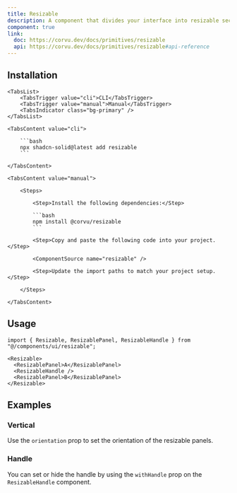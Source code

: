 ```yaml
---
title: Resizable
description: A component that divides your interface into resizable sections.
component: true
link:
  doc: https://corvu.dev/docs/primitives/resizable
  api: https://corvu.dev/docs/primitives/resizable#api-reference
---
```


<ComponentPreview name="resizable-demo" />

## Installation

<Tabs defaultValue="cli">

    <TabsList>
        <TabsTrigger value="cli">CLI</TabsTrigger>
        <TabsTrigger value="manual">Manual</TabsTrigger>
        <TabsIndicator class="bg-primary" />
    </TabsList>

    <TabsContent value="cli">

        ```bash
        npx shadcn-solid@latest add resizable
        ```

    </TabsContent>

    <TabsContent value="manual">

        <Steps>

            <Step>Install the following dependencies:</Step>

            ```bash
            npm install @corvu/resizable
            ```

            <Step>Copy and paste the following code into your project.</Step>

            <ComponentSource name="resizable" />

            <Step>Update the import paths to match your project setup.</Step>

        </Steps>

    </TabsContent>

</Tabs>

## Usage

```tsx
import { Resizable, ResizablePanel, ResizableHandle } from "@/components/ui/resizable";
```

```tsx
<Resizable>
  <ResizablePanel>A</ResizablePanel>
  <ResizableHandle />
  <ResizablePanel>B</ResizablePanel>
</Resizable>
```

## Examples

### Vertical

Use the `orientation` prop to set the orientation of the resizable panels.

<ComponentPreview name="resizable-vertical-demo" />

### Handle

You can set or hide the handle by using the `withHandle` prop on the `ResizableHandle` component.

<ComponentPreview name="resizable-with-handle-demo" />
